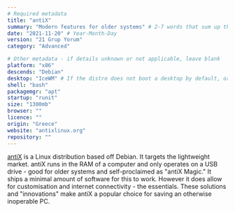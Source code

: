 ```yaml
---
# Required metadata
title: "antiX"
summary: "Modern features for older systems" # 2-7 words that sum up the distribution
date: "2021-11-20" # Year-Month-Day
version: "21 Grup Yorum"
category: "Advanced"

# Other metadata - if details unknown or not applicable, leave blank
platform: "x86"
descends: "Debian"
desktop: "IceWM" # If the distro does not boot a desktop by default, or doesn't ship one, leave 'desktop' blank
shell: "bash"
packagemgr: "apt"
startup: "runit"
size: "1300mb"
browser: ""
licence: ""
origin: "Greece"
website: "antixlinux.org"
repository: ""
---
```


[antiX](https://antixlinux.org) is a Linux distribution based off Debian. It targets the lightweight market. antiX runs in the RAM of a computer and only operates on a USB drive - good for older systems and self-proclaimed as "antiX Magic." It ships a minimal amount of software for this to work. However it does allow for customisation and internet connectivity - the essentials. These solutions and "innovations" make antiX a popular choice for saving an otherwise inoperable PC.
